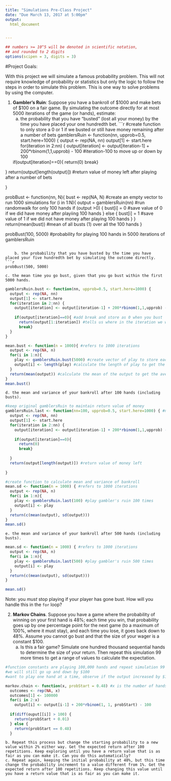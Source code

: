 ```yaml
---
title: "Simulations Pre-Class Project"
date: "Due March 13, 2017 at 5:00pm"
output:
  html_document


---
```


<style type="text/css">
.table {

    width: 80%;
    margin-left:10%; 
    margin-right:10%;
}
</style>
```r
## numbers >= 10^5 will be denoted in scientific notation,
## and rounded to 2 digits
options(scipen = 3, digits = 3)
```




#Project Goals:


With this project we will simulate a famous probability problem. This will not require knowledge of probability or statistics but only the logic to follow the steps in order to simulate this problem. This is one way to solve problems by using the computer. 

 1. **Gambler's Ruin**: Suppose you have a bankroll of $1000 and make bets of $100 on a fair game. By simulating the outcome directly for at most 5000 iterations of the game (or hands), estimate:
    a. the probability that you have "busted" (lost all your money) by the time you have placed your one hundredth bet.
```r
#create function to only store a 0 or 1 if we busted or still have money remaining after a number of bets 
gamblersRuin <- function(nn, upprob=0.5, start.here=1000) {
  output <- rep(NA, nn)
  output[1] <- start.here
  for(iteration in 2:nn) {
    output[iteration] <- output[iteration-1] + 200*rbinom(1,1,upprob) - 100 #iteration-100 to move up or down by 100
    
    if(output[iteration]==0){
      return(0)
      break} 
    
  }
  return(output[length(output)]) #return value of money left after playing after a number of bets
  
}

probBust <- function(nn, N){
bust <- rep(NA, N) #create an empty vector to run 1000 simulations
for (i in 1:N){
  output = gamblersRuin(nn) #run randomwalk for only 100 hands 
  if (output >0) { 
  bust[i] = 0     #save value of 0 if we did have money after playiing 100 hands
  } else {
    bust[i] = 1 #save value of 1 if we did not have money after playing 100 hands
  }
}
return(mean(bust)) #mean of all busts (1) over all the 100 hands
}

probBust(100, 5000) #probability for playing 100 hands in 5000 iterations of gamblersRuin
```
    
    b. the probability that you have busted by the time you have placed your five hundredth bet by simulating the outcome directly. 
```r
probBust(500, 5000)
```
    
    c. the mean time you go bust, given that you go bust within the first 5000 hands.
```r
gamblersRuin.bust <- function(nn, upprob=0.5, start.here=1000) {
  output <- rep(NA, nn)
  output[1] <- start.here
  for(iteration in 2:nn) {
    output[iteration] <- output[iteration-1] + 200*rbinom(1,1,upprob) - 100 #iteration-100 to move up or down by 100
    
    if(output[iteration]==0){ #add break and store as 0 when you bust
      return(output[1:iteration]) #tells us where in the iteration we went bust
      break}
  }
}

mean.bust <- function(n = 1000){ #refers to 1000 iterations
  output <- rep(NA, n)
  for(i in 1:n){
    play <- gamblersRuin.bust(5000) #create vector of play to store each iteration of the game until we bust (for 5000 hands played)
    output[i] <- length(play) #calculate the length of play to get the position we went bust
  }
  return(mean(output)) #calculate the mean of the output to get the average time we went bust
}
mean.bust()
```
  
    d. the mean and variance of your bankroll after 100 hands (including busts).
```r
#keep original gamblersRuin to maintain return value of money
gamblersRuin.last <- function(nn=100, upprob=0.5, start.here=1000) { #nn is the number of hands you play per iteration
  output <- rep(NA, nn)
  output[1] <- start.here
  for(iteration in 2:nn) {
    output[iteration] <- output[iteration-1] + 200*rbinom(1,1,upprob) - 100 #move up or down by 100
    
    if(output[iteration]==0){
      return(0)
      break} 
    
  }
  return(output[length(output)]) #return value of money left 
  
}

#create function to calculate mean and variance of bankroll
mean.sd <- function(n = 1000) { #refers to 1000 iterations
  output <- rep(NA, n)
  for(i in 1:n){
    play <- gamblersRuin.last(100) #play gambler's ruin 100 times
    output[i] <- play
  }
  return(c(mean(output), sd(output)))
}
mean.sd()
```
  
    e. the mean and variance of your bankroll after 500 hands (including busts).
```r
mean.sd <- function(n = 1000) { #refers to 1000 iterations
  output <- rep(NA, n)
  for(i in 1:n){
    play <- gamblersRuin.last(500) #play gambler's ruin 500 times
    output[i] <- play
  }
  return(c(mean(output), sd(output)))
}

mean.sd()
```

 
Note: you *must* stop playing if your player has gone bust. How will you handle this in the `for` loop?

2. **Markov Chains**. Suppose you have a game where the probability of winning on your first hand is 48%; each time you win, that probability goes up by one percentage point for the next game (to a maximum of 100%, where it must stay), and each time you lose, it goes back down to 48%. Assume you cannot go bust and that the size of your wager is a constant $100.
    a. Is this a fair game? Simulate one hundred thousand sequential hands to determine the size of your return. Then repeat this simulation 99 more times to get a range of values to calculate the expectation.
    
```r
#function constants are playing 100,000 hands and repeat simulation 99 times
#we will still go up and down by $100
#want to play one hand at a time, observe if the output increased by $100. If it did, then increase the probability by 1%. If we lost $100, then reset probability to 48%

markov.chain <- function(x, probStart = 0.48) #x is the number of hands we play
  outcomes <- rep(NA, x)
  outcomes[1] <- 100000
  for(i in 2:x)
    output[i] <- output[i-1] + 200*rbinom(1, 1, probStart) - 100
  
  if(diff(ouput[[i]] > 100) {
    return(probStart + 0.01)
  } else {
    return(probStart == 0.48)
  }
```
    
    b. Repeat this process but change the starting probability to a new value within 2% either way. Get the expected return after 100 repetitions. Keep exploring until you have a return value that is as fair as you can make it. Can you do this automatically?
    c. Repeat again, keeping the initial probability at 48%, but this time change the probability increment to a value different from 1%. Get the expected return after 100 repetitions. Keep changing this value until you have a return value that is as fair as you can make it. 
